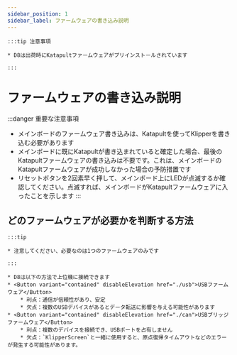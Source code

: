 ```yaml
---
sidebar_position: 1
sidebar_label: ファームウェアの書き込み説明
---
```







    :::tip 注意事項

    * D8は出荷時にKatapultファームウェアがプリインストールされています

    :::


# ファームウェアの書き込み説明

:::danger 重要な注意事項
* メインボードのファームウェア書き込みは、Katapultを使ってKlipperを書き込む必要があります
* メインボードに既にKatapultが書き込まれていると確定した場合、最後のKatapultファームウェアの書き込みは不要です。これは、メインボードのKatapultファームウェアが成功しなかった場合の予防措置です
* リセットボタンを2回素早く押して、メインボード上にLEDが点滅するか確認してください。点滅すれば、メインボードがKatapultファームウェアに入ったことを示します
:::

## どのファームウェアが必要かを判断する方法

    :::tip

    * 注意してください、必要なのは1つのファームウェアのみです

    :::
    
    * D8は以下の方法で上位機に接続できます
    * <Button variant="contained" disableElevation href="./usb">USBファームウェア</Button>
        * 利点：通信が信頼性があり、安定
        * 欠点：複数のUSBデバイスがあるとデータ転送に影響を与える可能性があります
    * <Button variant="contained" disableElevation href="./can">USBブリッジファームウェア</Button>
        * 利点：複数のデバイスを接続でき、USBポートを占有しません
        * 欠点：`KlipperScreen`と一緒に使用すると、原点復帰タイムアウトなどのエラーが発生する可能性があります。
